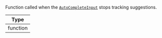 Function called when the [`AutoCompleteInput`](../../../ui-components/auto_complete_input.mdx) stops tracking suggestions.

| Type |
| - |
| function |

